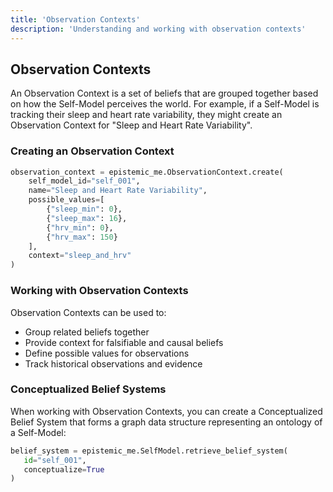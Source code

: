 ```yaml
---
title: 'Observation Contexts'
description: 'Understanding and working with observation contexts'
---
```


## Observation Contexts

An Observation Context is a set of beliefs that are grouped together based on how the Self-Model perceives the world. For example, if a Self-Model is tracking their sleep and heart rate variability, they might create an Observation Context for "Sleep and Heart Rate Variability".

### Creating an Observation Context

```python
observation_context = epistemic_me.ObservationContext.create(
    self_model_id="self_001",
    name="Sleep and Heart Rate Variability",
    possible_values=[
        {"sleep_min": 0},
        {"sleep_max": 16},
        {"hrv_min": 0},
        {"hrv_max": 150}
    ],
    context="sleep_and_hrv"
)
```

### Working with Observation Contexts

Observation Contexts can be used to:
- Group related beliefs together
- Provide context for falsifiable and causal beliefs
- Define possible values for observations
- Track historical observations and evidence

### Conceptualized Belief Systems

When working with Observation Contexts, you can create a Conceptualized Belief System that forms a graph data structure representing an ontology of a Self-Model:

```python
belief_system = epistemic_me.SelfModel.retrieve_belief_system(
   id="self_001",
   conceptualize=True
)
``` 